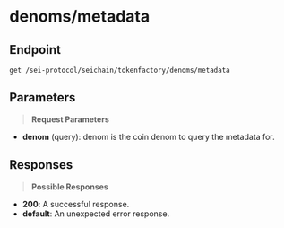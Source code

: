 # denoms/metadata

## Endpoint
```http
get /sei-protocol/seichain/tokenfactory/denoms/metadata
```

## Parameters
> **Request Parameters**

- **denom** (query): denom is the coin denom to query the metadata for.

## Responses
> **Possible Responses**

- **200**: A successful response.
- **default**: An unexpected error response.

